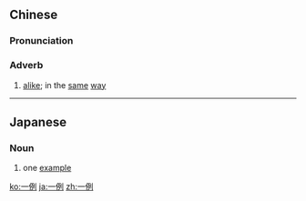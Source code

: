 ==Chinese==
{{zh-forms}}

===Pronunciation===
{{zh-pron
|m=一lì
|c=jat1 lai6
|cat=adv
}}

===Adverb===
{{zh-adv}}

# [[alike]]; in the [[same]] [[way]]
#: {{zh-x|一例 看待|treat all '''in the same way'''}}

----

==Japanese==
{{ja-kanjitab|いち|れい|yomi=o}}

===Noun===
{{ja-noun|いちれい}}

# one [[example]]

[[ko:一例]]
[[ja:一例]]
[[zh:一例]]